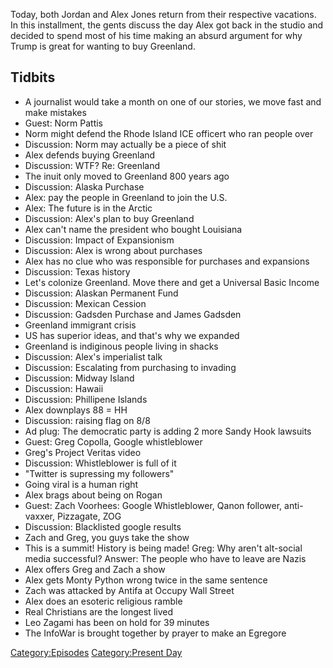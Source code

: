 {{DEFAULTSORT:
    #_EPISODE_0333:August 16, 2019
}}{{Episode
    | title           = August 16, 2019
    | caption         = Listen to this episode on [https://knowledgefight.libsyn.com/knowledge-fight-august-16-2019 Libsyn] [https://open.spotify.com/episode/0EZxQejaqxHc2NHPHNShk9 Spotify]
    | episodeNumber   = 333
    | length          = 02:16:44
    | airDate         = August 21, 2019
    | coverageDate    = August 16, 2019
    | episodeType     = [[:Category:Present Day|Present Day]]
    | appearance      = [[Norm Pattis]], [[Greg Copolla]], [[Zach Voorhees]], [[Leo Zagami]]
    | previousEpisode = [[332: Anunnaki Stasis and Emerald Treaties]]
    | nextEpisode     = [[334: August 21-22, 2019]]
}}

{{Stub}}

Today, both Jordan and Alex Jones return from their respective vacations. In this installment, the gents discuss the day Alex got back in the studio and decided to spend most of his time making an absurd argument for why Trump is great for wanting to buy Greenland.

==Tidbits==

*A journalist would take a month on one of our stories, we move fast and make mistakes
*Guest: Norm Pattis
*Norm might defend the Rhode Island ICE officert who ran people over
*Discussion: Norm may actually be a piece of shit
*Alex defends buying Greenland
*Discussion: WTF? Re: Greenland
*The inuit only moved to Greenland 800 years ago
*Discussion: Alaska Purchase
*Alex: pay the people in Greenland to join the U.S.
*Alex: The future is in the Arctic
*Discussion: Alex's plan to buy Greenland
*Alex can't name the president who bought Louisiana
*Discussion: Impact of Expansionism
*Discussion: Alex is wrong about purchases
*Alex has no clue who was responsible for purchases and expansions
*Discussion: Texas history
*Let's colonize Greenland. Move there and get a Universal Basic Income
*Discussion: Alaskan Permanent Fund
*Discussion: Mexican Cession
*Discussion: Gadsden Purchase and James Gadsden
*Greenland immigrant crisis
*US has superior ideas, and that's why we expanded
*Greenland is indiginous people living in shacks
*Discussion: Alex's imperialist talk
*Discussion: Escalating from purchasing to invading
*Discussion: Midway Island
*Discussion: Hawaii
*Discussion: Phillipene Islands
*Alex downplays 88 = HH
*Discussion: raising flag on 8/8
*Ad plug: The democratic party is adding 2 more Sandy Hook lawsuits
*Guest: Greg Copolla, Google whistleblower
*Greg's Project Veritas video
*Discussion: Whistleblower is full of it
*"Twitter is supressing my followers"
*Going viral is a human right
*Alex brags about being on Rogan
*Guest: Zach Voorhees: Google Whistleblower, Qanon follower, anti-vaxxer, Pizzagate, ZOG
*Discussion: Blacklisted google results
*Zach and Greg, you guys take the show
*This is a summit! History is being made! Greg: Why aren't alt-social media successful? Answer: The people who have to leave are Nazis
*Alex offers Greg and Zach a show
*Alex gets Monty Python wrong twice in the same sentence
*Zach was attacked by Antifa at Occupy Wall Street
*Alex does an esoteric religious ramble
*Real Christians are the longest lived
*Leo Zagami has been on hold for 39 minutes
*The InfoWar is brought together by prayer to make an Egregore

[[Category:Episodes]]
[[Category:Present Day]]
